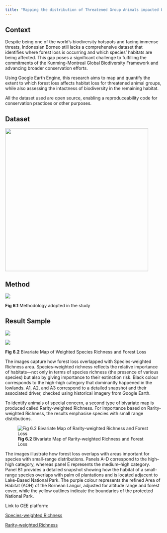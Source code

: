```yaml
---
title: "Mapping the distribution of Threatened Group Animals impacted by Forest Loss"
---
```


## Context

Despite being one of the world’s biodiversity hotspots and facing immense threats, Indonesian Borneo still lacks a comprehensive dataset that identifies where forest loss is occurring and which species’ habitats are being affected. This gap poses a significant challenge to fulfilling the commitments of the Kunming-Montreal Global Biodiversity Framework and advancing broader conservation efforts.

Using Google Earth Engine, this research aims to map and quantify the extent to which forest loss affects habitat loss for threatened animal groups, while also assessing the intactness of biodiversity in the remaining habitat.

All the dataset used are open source, enabling a reproduceability code for conservation practices or other purposes.

## **Dataset**

![](images/clipboard-2150958253.png){width="460"}

## Method

![](images/clipboard-3507853930.png)

**Fig 6.1** Methodology adopted in the study

## Result Sample

![](images/clipboard-4160313596.png)

![](images/clipboard-3662604838.png)

**Fig 6.2** Bivariate Map of Weighted Species Richness and Forest Loss

The images capture how forest loss overlapped with Species-weighted Richness area. Species-weighted richness reflects the relative importance of habitats—not only in terms of species richness (the presence of various species) but also by giving importance to their extinction risk. Black colour corresponds to the high-high category that dominantly happened in the lowlands. A1, A2, and A3 correspond to a detailed snapshot and their associated driver, checked using historical imagery from Google Earth.

To identify animals of special concern, a second type of bivariate map is produced called Rarity-weighted Richness. For importance based on Rarity-weighted Richness, the results emphasise species with small range distributions.

![**Fig 6.2** Bivariate Map of Rarity-weighted Richness and Forest Loss](images/clipboard-1428128260.png)

The images illustrate how forest loss overlaps with areas important for species with small-range distributions. Panels A–D correspond to the high–high category, whereas panel E represents the medium–high category. Panel B1 provides a detailed snapshot showing how the habitat of a small-range species overlaps with palm oil plantations and is located adjacent to Lake-Based National Park. The purple colour represents the refined Area of Habitat (AOH) of the Bornean Langur, adjusted for altitude range and forest cover, while the yellow outlines indicate the boundaries of the protected National Park.

Link to GEE platform:

[Species-weighted Richness](https://code.earthengine.google.com/8b463b50ceaa044a38e15edf600495eb)

[Rarity-weighted Richness](https://code.earthengine.google.com/c2dc86afa86c47a732a90044cfccd7dd)
